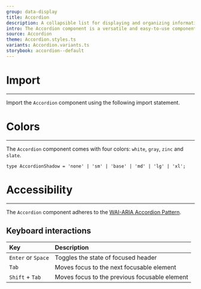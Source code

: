 ```yaml
---
group: data-display
title: Accordion
description: A collapsible list for displaying and organizing information.
intro: The Accordion component is a versatile and easy-to-use component that allows you to display a list of headers, each of which can be clicked to expand or collapse the associated content. This makes it a great choice for organizing content in a compact and user-friendly way.
source: Accordion
theme: Accordion.styles.ts
variants: Accordion.variants.ts
storybook: accordion--default
---
```


# Import
---
Import the `Accordion` component using the following import statement.

# Colors
---
The `Accordion` component comes with four colors: `white`, `gray`, `zinc` and `slate`.

```tsx
type AccordionShadow = 'none' | 'sm' | 'base' | 'md' | 'lg' | 'xl';
```

# Accessibility
---
The `Accordion` component adheres to the [WAI-ARIA Accordion Pattern](https://www.w3.org/WAI/ARIA/apg/patterns/accordion/).

## Keyboard interactions

| Key                | Description                                   |
|:-------------------|:----------------------------------------------|
| `Enter` or `Space` | Toggles the state of focused header           |
| `Tab`              | Moves focus to the next focusable element     |
| `Shift` + `Tab`    | Moves focus to the previous focusable element |
